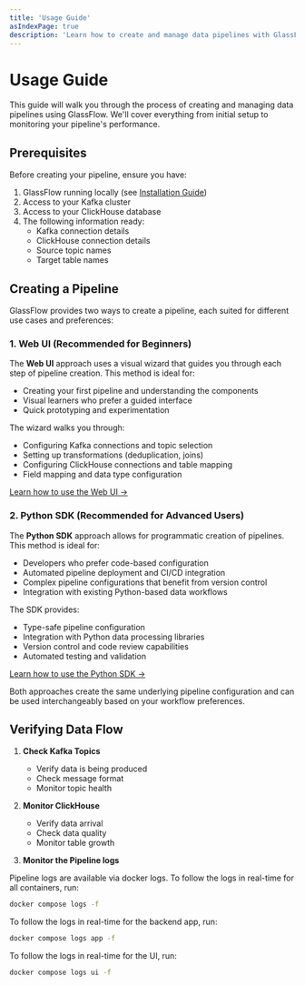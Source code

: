 ```yaml
---
title: 'Usage Guide'
asIndexPage: true
description: 'Learn how to create and manage data pipelines with GlassFlow'
---
```


# Usage Guide

This guide will walk you through the process of creating and managing data pipelines using GlassFlow. We'll cover everything from initial setup to monitoring your pipeline's performance.

## Prerequisites

Before creating your pipeline, ensure you have:

1. GlassFlow running locally (see [Installation Guide](/installation))
2. Access to your Kafka cluster
3. Access to your ClickHouse database
4. The following information ready:
   - Kafka connection details
   - ClickHouse connection details
   - Source topic names
   - Target table names

## Creating a Pipeline

GlassFlow provides two ways to create a pipeline, each suited for different use cases and preferences:

### 1. Web UI (Recommended for Beginners)

The **Web UI** approach uses a visual wizard that guides you through each step of pipeline creation. This method is ideal for:

- Creating your first pipeline and understanding the components
- Visual learners who prefer a guided interface
- Quick prototyping and experimentation

The wizard walks you through:
- Configuring Kafka connections and topic selection
- Setting up transformations (deduplication, joins)
- Configuring ClickHouse connections and table mapping
- Field mapping and data type configuration

[Learn how to use the Web UI →](/pipeline/usage/web-ui)

### 2. Python SDK (Recommended for Advanced Users)

The **Python SDK** approach allows for programmatic creation of pipelines. This method is ideal for:

- Developers who prefer code-based configuration
- Automated pipeline deployment and CI/CD integration
- Complex pipeline configurations that benefit from version control
- Integration with existing Python-based data workflows

The SDK provides:
- Type-safe pipeline configuration
- Integration with Python data processing libraries
- Version control and code review capabilities
- Automated testing and validation

[Learn how to use the Python SDK →](/pipeline/usage/python-sdk)

Both approaches create the same underlying pipeline configuration and can be used interchangeably based on your workflow preferences.

## Verifying Data Flow

1. **Check Kafka Topics**
   - Verify data is being produced
   - Check message format
   - Monitor topic health

2. **Monitor ClickHouse**
   - Verify data arrival
   - Check data quality
   - Monitor table growth

3. **Monitor the Pipeline logs**

 Pipeline logs are available via docker logs. To follow the logs in real-time for all containers, run:
 ```bash
 docker compose logs -f
 ```
 To follow the logs in real-time for the backend app, run:
 ```bash
 docker compose logs app -f
 ```
 To follow the logs in real-time for the UI, run:
 ```bash
 docker compose logs ui -f
 ```